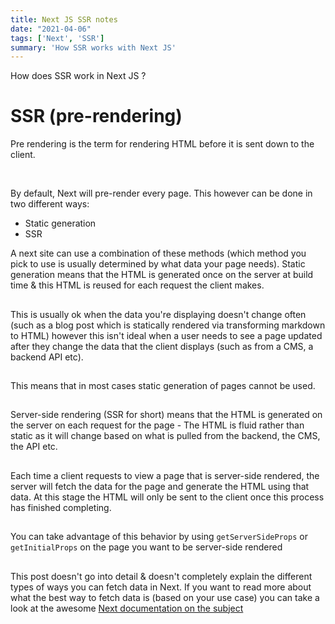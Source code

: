 ```yaml
---
title: Next JS SSR notes
date: "2021-04-06"
tags: ['Next', 'SSR']
summary: 'How SSR works with Next JS'
---
```


How does SSR work in Next JS ? 

# SSR (pre-rendering)

Pre rendering is the term for rendering HTML before it is sent down to the client. 

<br /> 

By default, Next will pre-render every page. This however can be done in two different ways: 

* Static generation 
* SSR 


A next site can use a combination of these methods (which method you pick to use is usually determined by what data your page needs). Static generation means that the HTML is generated once on the server at build time & this HTML is reused for each request the client makes. 

##

This is usually ok when the data you're displaying doesn't change often (such as a blog post which is statically rendered via transforming markdown to HTML) however this isn't ideal when a user needs to see a page updated after they change the data that the client displays (such as from a CMS, a backend API etc). 

##

This means that in most cases static generation of pages cannot be used.

##

Server-side rendering (SSR for short) means that the HTML is generated on the server on each request for the page - The HTML is fluid rather than static as it will change based on what is pulled from the backend, the CMS, the API etc. 

##

Each time a client requests to view a page that is server-side rendered, the server will fetch the data for the page and generate the HTML using that data. At this stage the HTML will only be sent to the client once this process has finished completing. 

##

You can take advantage of this behavior by using `getServerSideProps` or `getInitialProps` on the page you want to be server-side rendered 

##

This post doesn't go into detail & doesn't completely explain the different types of ways you can fetch data in Next. If you want to read more about what the best way to fetch data is (based on your use case) you can take a look at the awesome <a href='https://nextjs.org/docs/basic-features/data-fetching' target='_blank' referrer='no-referrer'>Next documentation on the subject </a> 